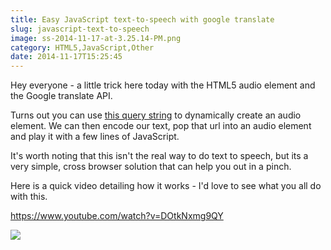 ```yaml
---
title: Easy JavaScript text-to-speech with google translate
slug: javascript-text-to-speech
image: ss-2014-11-17-at-3.25.14-PM.png
category: HTML5,JavaScript,Other
date: 2014-11-17T15:25:45
---
```


Hey everyone - a little trick here today with the HTML5 audio element and the Google translate API.

Turns out you can use <a href="https://translate.google.com/translate_tts?ie=UTF-8&q=hi%20this%20is%20wes&tl=en" target="_blank">this query string</a> to dynamically create an audio element. We can then encode our text, pop that url into an audio element and play it with a few lines of JavaScript.

It's worth noting that this isn't the real way to do text to speech, but its a very simple, cross browser solution that can help you out in a pinch.

Here is a quick video detailing how it works - I'd love to see what you all do with this.

https://www.youtube.com/watch?v=DOtkNxmg9QY

<a href="https://sublimetextbook.com/?utm_source=texttospeech&utm_medium=banner&utm_campaign=product"><img src="facebook-share2.png" /></a>